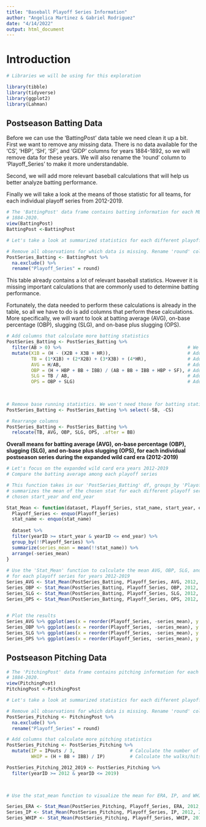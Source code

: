---
title: "Baseball Playoff Series Information"
author: "Angelica Martinez & Gabriel Rodriguez"
date: "4/14/2022"
output: html_document
---

# Introduction




```{r}

# Libraries we will be using for this exploration

library(tibble)
library(tidyverse)
library(ggplot2)
library(Lahman)

```


## Postseason Batting Data

Before we can use the 'BattingPost' data table we need clean it up a bit. First we want to remove any missing data. There is no 
data available for the 'CS', 'HBP', 'SH', 'SF', and 'GIDP' columns for years 1884-1892, so we will remove data for these years. 
We will also rename the 'round' column to 'Playoff_Series' to make it more understandable.

Second, we will add more relevant baseball calculations that will help us better analyze batting performance.

Finally we will take a look at the means of those statistic for all teams, for each individual playoff series from 2012-2019. 


```{r}

# The 'BattingPost' data frame contains batting information for each MLB postseason game for years
# 1884-2020.
view(BattingPost)
BattingPost <-BattingPost

# Let's take a look at summarized statistics for each different playoff series

# Remove all observations for which data is missing. Rename 'round' column to 'Playoff Series'
PostSeries_Batting <- BattingPost %>% 
  na.exclude() %>% 
  rename("Playoff_Series" = round)

```

This table already contains a lot of relevant baseball statistics. However it is missing important calculations that are commonly
used to determine batting performance.

Fortunately, the data needed to perform these calculations is already in the table, so all we have to do is add columns that perform
these calculations. More specifically, we will want to look at batting average (AVG), on-base percentage (OBP), slugging (SLG), and
on-base plus slugging (OPS).

```{r}
# Add columns that calculate more batting statistics
PostSeries_Batting <- PostSeries_Batting %>% 
  filter(AB > 0) %>%                                              # We only want batting info for players who had at least one AB
  mutate(X1B = (H - (X2B + X3B + HR)),                            # Add a column for singles hit
         TB = (1*X1B) + (2*X2B) + (3*X3B) + (4*HR),               # Add a column for totatl bases
         AVG = H/AB,                                              # Add a batting average column
         OBP = (H + HBP + BB + IBB) / (AB + BB + IBB + HBP + SF), # Add an on-base percentage column
         SLG = TB / AB,                                           # Add a slugging percentage column
         OPS = OBP + SLG)                                         # Add an on-base plus slugging column

         
         
# Remove base running statistics. We won't need those for batting statistics purposes
PostSeries_Batting <- PostSeries_Batting %>% select(-SB, -CS)

# Rearrange columns
PostSeries_Batting <- PostSeries_Batting %>%
  relocate(TB, AVG, OBP, SLG, OPS, .after = BB)

```


**Overall means for batting average (AVG), on-base percentage (OBP), slugging (SLG),** 
**and on-base plus slugging (OPS), for each individual postseason series during the** 
**expanded wild card era (2012-2019)**
```{r}
# Let's focus on the expanded wild card era years 2012-2019
# Compare the batting average among each playoff series

# This function takes in our 'PostSeries_Batting' df, groups_by 'Playoff_Series', then
# summarizes the mean of the chosen stat for each different playoff series, within the 
# chosen start_year and end_year

Stat_Mean <- function(dataset, Playoff_Series, stat_name, start_year, end_year) {
  Playoff_Series <- enquo(Playoff_Series)
  stat_name <- enquo(stat_name)
  
  dataset %>%
  filter(yearID >= start_year & yearID <= end_year) %>%
  group_by(!!Playoff_Series) %>%
  summarize(series_mean = mean(!!stat_name)) %>%
  arrange(-series_mean)
}
  
# Use the 'Stat_Mean' function to calculate the mean AVG, OBP, SLG, and OPS
# for each playoff series for years 2012-2019
Series_AVG <- Stat_Mean(PostSeries_Batting, Playoff_Series, AVG, 2012, 2019)  
Series_OBP <- Stat_Mean(PostSeries_Batting, Playoff_Series, OBP, 2012, 2019)  
Series_SLG <- Stat_Mean(PostSeries_Batting, Playoff_Series, SLG, 2012, 2019)
Series_OPS <- Stat_Mean(PostSeries_Batting, Playoff_Series, OPS, 2012, 2019)
 
```

```{r}
# Plot the results
Series_AVG %>% ggplot(aes(x = reorder(Playoff_Series, -series_mean), y = series_mean)) + geom_col()
Series_OBP %>% ggplot(aes(x = reorder(Playoff_Series, -series_mean), y = series_mean)) + geom_col()
Series_SLG %>% ggplot(aes(x = reorder(Playoff_Series, -series_mean), y = series_mean)) + geom_col()
Series_OPS %>% ggplot(aes(x = reorder(Playoff_Series, -series_mean), y = series_mean)) + geom_col()
```


## Postseason Pitching Data

```{r}

# The 'PitchingPost' data frame contains pitching information for each MLB postseason game for years
# 1884-2020.
view(PitchingPost)
PitchingPost <-PitchingPost

# Let's take a look at summarized statistics for each different playoff series

# Remove all observations for which data is missing. Rename 'round' column to 'Playoff Series'
PostSeries_Pitching <- PitchingPost %>% 
  na.exclude() %>% 
  rename("Playoff_Series" = round)


```


```{r}
# Add columns that calculate more pitching statistics
PostSeries_Pitching <- PostSeries_Pitching %>% 
  mutate(IP = IPouts / 3,                    # Calculate the number of innings pitched
         WHIP = (H + BB + IBB) / IP)         # Calculate the walks/hits per inning pitched

PostSeries_Pitching_2012_2019 <- PostSeries_Pitching %>% 
  filter(yearID >= 2012 & yearID <= 2019)

         

```


```{r}

# Use the stat_mean function to visualize the mean for ERA, IP, and WHIP form 2012-2019

Series_ERA <- Stat_Mean(PostSeries_Pitching, Playoff_Series, ERA, 2012, 2019)
Series_IP <- Stat_Mean(PostSeries_Pitching, Playoff_Series, IP, 2012, 2019)
Series_WHIP <- Stat_Mean(PostSeries_Pitching, Playoff_Series, WHIP, 2012, 2019)


```

